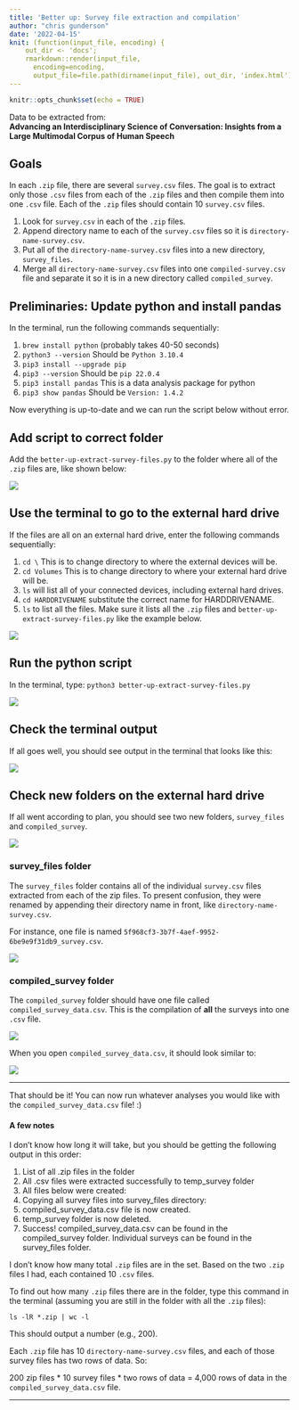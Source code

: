 ```yaml
---
title: 'Better up: Survey file extraction and compilation'
author: "chris gunderson"
date: '2022-04-15'
knit: (function(input_file, encoding) {
    out_dir <- 'docs';
    rmarkdown::render(input_file,
      encoding=encoding,
      output_file=file.path(dirname(input_file), out_dir, 'index.html'))})
---
```


```r
knitr::opts_chunk$set(echo = TRUE)
```

Data to be extracted from:   
**Advancing an Interdisciplinary Science of Conversation: Insights from a Large Multimodal Corpus of Human Speech**



## Goals

In each `.zip` file, there are several `survey.csv` files. The goal is to extract only those `.csv` files from each of the `.zip` files and then compile them into one `.csv` file. Each of the `.zip` files should contain 10 `survey.csv` files. 

1. Look for `survey.csv` in each of the `.zip` files.
2. Append directory name to each of the `survey.csv` files so it is `directory-name-survey.csv`.
3. Put all of the `directory-name-survey.csv` files into a new directory, `survey_files`.
4. Merge all `directory-name-survey.csv` files into one `compiled-survey.csv` file and separate it so it is in a new directory called `compiled_survey`.\

## Preliminaries: Update python and install pandas

In the terminal, run the following commands sequentially:

1. `brew install python` (probably takes 40-50 seconds)
2. `python3 --version` Should be `Python 3.10.4`
3. `pip3 install --upgrade pip`
4. `pip3 --version` Should be `pip 22.0.4`
5. `pip3 install pandas` This is a data analysis package for python
6. `pip3 show pandas` Should be `Version: 1.4.2`

Now everything is up-to-date and we can run the script below without error.

## Add script to correct folder

Add the `better-up-extract-survey-files.py` to the folder where all of the `.zip` files are, like shown below:

<img src="img/00.png"/>

## Use the terminal to go to the external hard drive

If the files are all on an external hard drive, enter the following commands sequentially:

1. `cd \` This is to change directory to where the external devices will be.
2. `cd Volumes` This is to change directory to where your external hard drive will be.
3. `ls` will list all of your connected devices, including external hard drives.
3. `cd HARDDRIVENAME` substitute the correct name for HARDDRIVENAME.
4. `ls` to list all the files. Make sure it lists all the `.zip` files and `better-up-extract-survey-files.py` like the example below.

<img src="img/03.png" /> 

## Run the python script

In the terminal, type:
`python3 better-up-extract-survey-files.py`

<img src="img/04.png" /> 

## Check the terminal output
If all goes well, you should see output in the terminal that looks like this:

<img src="img/05.png" /> 

## Check new folders on the external hard drive

If all went according to plan, you should see two new folders, `survey_files` and `compiled_survey`. 

<img src="img/06.png" />

### survey_files folder

The `survey_files` folder contains all of the individual `survey.csv` files extracted from each of the zip files. To present confusion, they were renamed by appending their directory name in front, like `directory-name-survey.csv`.  

For instance, one file is named `5f968cf3-3b7f-4aef-9952-6be9e9f31db9_survey.csv`.

<img src="img/08.png" />

### compiled_survey folder

The `compiled_survey` folder should have one file called `compiled_survey_data.csv`. This is the compilation of **all** the surveys into one `.csv` file.

<img src="img/07.png" />

When you open `compiled_survey_data.csv`, it should look similar to:

<img src="img/09.png" />

---

That should be it! You can now run whatever analyses you would like with the `compiled_survey_data.csv` file!  :)

#### A few notes

I don't know how long it will take, but you should be getting the following output in this order:

1. List of all .zip files in the folder
2. All .csv files were extracted successfully to temp_survey folder
3. All files below were created:
4. Copying all survey files into survey_files directory: 
5. compiled_survey_data.csv file is now created.
6. temp_survey folder is now deleted.
7. Success! compiled_survey_data.csv can be found in the compiled_survey folder. Individual surveys can be found in the survey_files folder.

I don't know how many total `.zip` files are in the set. Based on the two `.zip` files I had, each contained 10 `.csv` files.

To find out how many `.zip` files there are in the folder, type this command in the terminal (assuming you are still in the folder with all the `.zip` files):  

`ls -lR *.zip | wc -l`

This should output a number (e.g., 200).

Each `.zip` file has 10 `directory-name-survey.csv` files, and each of those survey files has two rows of data. So:  

200 zip files * 10 survey files * two rows of data = 4,000 rows of data in the `compiled_survey_data.csv` file.

---
